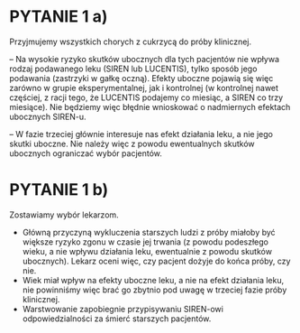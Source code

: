 # PYTANIE 1 a)

\textcolor{red}{DECYZJA:} 

Przyjmujemy wszystkich chorych z cukrzycą do próby klinicznej.

\textcolor{red}{DLACZEGO?}

-- Na wysokie ryzyko skutków ubocznych dla tych pacjentów nie wpływa rodzaj podawanego leku (SIREN lub LUCENTIS), tylko sposób jego podawania (zastrzyki w gałkę oczną). Efekty uboczne pojawią się więc zarówno w grupie eksperymentalnej, jak i kontrolnej (w kontrolnej nawet częściej, z racji tego, że LUCENTIS podajemy co miesiąc, a SIREN co trzy miesiące). Nie będziemy więc błędnie wnioskować o nadmiernych efektach ubocznych SIREN-u. 

-- W fazie trzeciej głównie interesuje nas efekt działania leku, a nie jego skutki uboczne. Nie należy więc z powodu ewentualnych skutków ubocznych ograniczać wybór pacjentów.

# PYTANIE 1 b)

\textcolor{red}{DECYZJA:} 

Zostawiamy wybór lekarzom.

\textcolor{red}{DLACZEGO?}

- Główną przyczyną wykluczenia starszych ludzi z próby miałoby być większe ryzyko zgonu w czasie jej trwania (z powodu podeszłego wieku, a nie wpływu działania leku, ewentualnie z powodu skutków ubocznych). Lekarz oceni więc, czy pacjent dożyje do końca próby, czy nie.
- Wiek miał wpływ na efekty uboczne leku, a nie na efekt działania leku, nie powinniśmy więc brać go zbytnio pod uwagę w trzeciej fazie próby klinicznej.
- Warstwowanie zapobiegnie przypisywaniu SIREN-owi odpowiedzialności za śmierć starszych pacjentów. 









